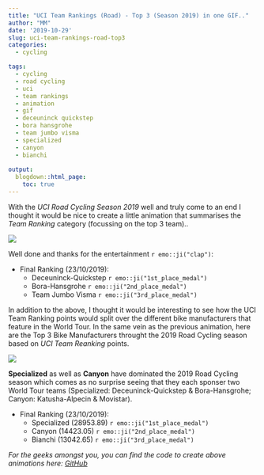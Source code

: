 ```yaml
---
title: "UCI Team Rankings (Road) - Top 3 (Season 2019) in one GIF.."
author: "MM"
date: '2019-10-29'
slug: uci-team-rankings-road-top3
categories: 
  - cycling

tags:    
  - cycling
  - road cycling
  - uci
  - team rankings
  - animation
  - gif
  - deceuninck quickstep
  - bora hansgrohe
  - team jumbo visma
  - specialized
  - canyon
  - bianchi
  
output:
  blogdown::html_page:
    toc: true
---
```


With the *UCI Road Cycling Season 2019* well and truly come to an end I thought it would be nice to create a little animation that summarises the *Team Ranking* category (focussing on the top 3 team)..

![](/post/2019-10-29-uci-team-rankings-road-top3_files/top3anim.gif)

Well done and thanks for the entertainment `r emo::ji("clap")`:

* Final Ranking (23/10/2019):
  + Deceuninck-Quickstep `r emo::ji("1st_place_medal")`
  + Bora-Hansgrohe `r emo::ji("2nd_place_medal")`
  + Team Jumbo Visma `r emo::ji("3rd_place_medal")`
  
In addition to the above, I thought it would be interesting to see how the UCI Team Ranking points would split over the different bike manufacturers that feature in the World Tour. In the same vein as the previous animation, here are the Top 3 Bike Manufacturers throught the 2019 Road Cycling season based on *UCI Team Reanking* points.

![](/post/2019-10-29-uci-team-rankings-road-top3_files/top3manfs.gif)

**Specialized** as well as **Canyon** have dominated the 2019 Road Cycling season which comes as no surprise seeing that they each sponser two World Tour teams (Specialized: Deceuninck-Quickstep & Bora-Hansgrohe; Canyon: Katusha-Alpecin & Movistar).

* Final Ranking (23/10/2019):
  + Specialized (28953.89) `r emo::ji("1st_place_medal")`
  + Canyon (14423.05) `r emo::ji("2nd_place_medal")`
  + Bianchi (13042.65) `r emo::ji("3rd_place_medal")`

*For the geeks amongst you, you can find the code to create above animations here: [GitHub](https://github.com/mmoench16/UCI-Bike-Rankings)*
